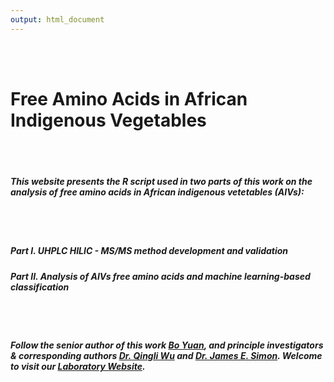 ```yaml
---
output: html_document
---
```


<br/><br/>

# **Free Amino Acids in African Indigenous Vegetables**

<br/><br/>

##### This website presents the R script used in two parts of this work on the analysis of free amino acids in African indigenous vetetables (AIVs):   

<br/><br/>    

##### Part I. UHPLC HILIC - MS/MS method development and validation

 

##### Part II. Analysis of AIVs free amino acids and machine learning-based classification


<br/><br/>    

##### Follow the senior author of this work [Bo Yuan](https://scholar.google.com/citations?user=aFh0570AAAAJ&hl=en&authuser=1), and principle investigators & corresponding authors [Dr. Qingli Wu](https://plantbiology.rutgers.edu/faculty/wu/Qing-Li_Wu.html) and [Dr. James E. Simon](https://plantbiology.rutgers.edu/faculty/simon/James_Simon.html). Welcome to visit our [Laboratory Website](http://newuseag.rutgers.edu/). 